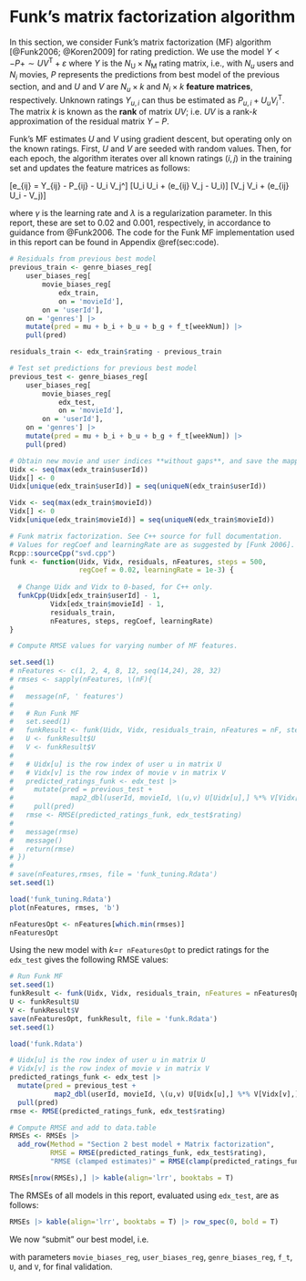 # Funk's matrix factorization algorithm

In this section, we consider Funk's matrix factorization (MF)
algorithm [@Funk2006; @Koren2009] for rating prediction.
We use the model $Y <- P + \sim UV^\mathrm{T} + \varepsilon$
where $Y$ is the $N_\mathrm{U}\times N_\mathrm{M}$
rating matrix, i.e., with $N_u$ users and $N_i$ movies,
$P$ represents the predictions from best model of the previous section, and
and $U$ and $V$ are $N_u \times k$ and $N_i \times k$
**feature matrices**, respectively.
Unknown ratings $Y_{u,i}$ can thus be estimated as $P_{u,i} + U_u V_i^\mathrm{T}$.
The matrix $k$ is known as the **rank** of matrix $UV$; i.e. $UV$ is a
rank-$k$ approximation of the residual matrix $Y-P$.


Funk's MF estimates $U$ and $V$ using gradient descent,
but operating only on the known ratings. First, $U$ and $V$ are seeded with random values.
Then, for each epoch, the algorithm iterates over all known ratings $(i,j)$ in the training set
and updates the feature matrices as follows:

\[e_{ij} = Y_{ij} - P_{ij} - U_i V_j^\mathrm{T}\]
\[U_i \gets U_i + \gamma(e_{ij} V_j - \lambda U_i)\]
\[V_j \gets V_i + \gamma(e_{ij} U_i - \lambda V_j)\]

where $\gamma$ is the learning rate and $\lambda$ is a regularization parameter.
In this report, these are set to 0.02 and 0.001, respectively, in accordance to guidance from
@Funk2006. The code for the Funk MF implementation used in this report can be found in
Appendix \@ref(sec:code).

```r

# Residuals from previous best model
previous_train <- genre_biases_reg[
    user_biases_reg[
        movie_biases_reg[
            edx_train,
            on = 'movieId'],
        on = 'userId'],
    on = 'genres'] |> 
    mutate(pred = mu + b_i + b_u + b_g + f_t[weekNum]) |> 
    pull(pred)

residuals_train <- edx_train$rating - previous_train

# Test set predictions for previous best model
previous_test <- genre_biases_reg[
    user_biases_reg[
        movie_biases_reg[
            edx_test,
            on = 'movieId'],
        on = 'userId'],
    on = 'genres'] |> 
    mutate(pred = mu + b_i + b_u + b_g + f_t[weekNum]) |> 
    pull(pred)

# Obtain new movie and user indices **without gaps**, and save the mappings
Uidx <- seq(max(edx_train$userId))
Uidx[] <- 0
Uidx[unique(edx_train$userId)] = seq(uniqueN(edx_train$userId))

Vidx <- seq(max(edx_train$movieId))
Vidx[] <- 0
Vidx[unique(edx_train$movieId)] = seq(uniqueN(edx_train$movieId))

# Funk matrix factorization. See C++ source for full documentation.
# Values for regCoef and learningRate are as suggested by [Funk 2006].
Rcpp::sourceCpp("svd.cpp")
funk <- function(Uidx, Vidx, residuals, nFeatures, steps = 500,
                 regCoef = 0.02, learningRate = 1e-3) {
  
  # Change Uidx and Vidx to 0-based, for C++ only.
  funkCpp(Uidx[edx_train$userId] - 1,
          Vidx[edx_train$movieId] - 1,
          residuals_train,
          nFeatures, steps, regCoef, learningRate)
}

# Compute RMSE values for varying number of MF features.

set.seed(1)
# nFeatures <- c(1, 2, 4, 8, 12, seq(14,24), 28, 32)
# rmses <- sapply(nFeatures, \(nF){
# 
#   message(nF, ' features')
# 
#   # Run Funk MF
#   set.seed(1)
#   funkResult <- funk(Uidx, Vidx, residuals_train, nFeatures = nF, steps = 500)
#   U <- funkResult$U
#   V <- funkResult$V
# 
#   # Uidx[u] is the row index of user u in matrix U
#   # Vidx[v] is the row index of movie v in matrix V
#   predicted_ratings_funk <- edx_test |>
#     mutate(pred = previous_test +
#              map2_dbl(userId, movieId, \(u,v) U[Uidx[u],] %*% V[Vidx[v],])) |>
#     pull(pred)
#   rmse <- RMSE(predicted_ratings_funk, edx_test$rating)
# 
#   message(rmse)
#   message()
#   return(rmse)
# })
# 
# save(nFeatures,rmses, file = 'funk_tuning.Rdata')
set.seed(1)

load('funk_tuning.Rdata')
plot(nFeatures, rmses, 'b')
```

```r
nFeaturesOpt <- nFeatures[which.min(rmses)]
nFeaturesOpt
```


Using the new model with $k=$`r nFeaturesOpt` to predict ratings for the `edx_test` gives the following RMSE
values:
```r

# Run Funk MF
set.seed(1)
funkResult <- funk(Uidx, Vidx, residuals_train, nFeatures = nFeaturesOpt, steps = 500)
U <- funkResult$U
V <- funkResult$V
save(nFeaturesOpt, funkResult, file = 'funk.Rdata')
set.seed(1)

load('funk.Rdata')

# Uidx[u] is the row index of user u in matrix U
# Vidx[v] is the row index of movie v in matrix V
predicted_ratings_funk <- edx_test |>
  mutate(pred = previous_test +
           map2_dbl(userId, movieId, \(u,v) U[Uidx[u],] %*% V[Vidx[v],])) |>
  pull(pred)
rmse <- RMSE(predicted_ratings_funk, edx_test$rating)

# Compute RMSE and add to data.table
RMSEs <- RMSEs |>
  add_row(Method = "Section 2 best model + Matrix factorization",
          RMSE = RMSE(predicted_ratings_funk, edx_test$rating),
          "RMSE (clamped estimates)" = RMSE(clamp(predicted_ratings_funk), edx_test$rating))

RMSEs[nrow(RMSEs),] |> kable(align='lrr', booktabs = T)
```

The RMSEs of all models in this report, evaluated using `edx_test`, are as follows:

```r
RMSEs |> kable(align='lrr', booktabs = T) |> row_spec(0, bold = T)
```

We now "submit" our best model, i.e.
\begin{equation}
Y_{u,i} \sim \mu + b_{1;i} + b_{2;u} + b_{3;g(i)} + f(t_{u,i})
+ UV^\mathrm{T} + \varepsilon_{u,i}, (\#eq:final-model)
\end{equation}

with parameters `movie_biases_reg`, `user_biases_reg`, `genre_biases_reg`, `f_t`, `U`, and `V`,
for final validation.

